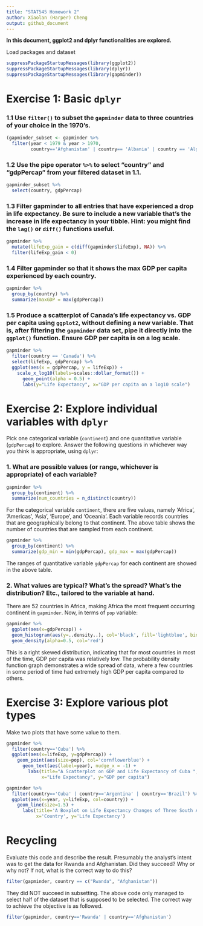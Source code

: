 ```yaml
---
title: "STAT545 Homework 2"
author: Xiaolan (Harper) Cheng
output: github_document
---
```


**In this document, ggplot2 and dplyr functionalities are explored.**

Load packages and dataset
```r
suppressPackageStartupMessages(library(ggplot2))
suppressPackageStartupMessages(library(dplyr))
suppressPackageStartupMessages(library(gapminder))
```


# Exercise 1: Basic `dplyr`

### 1.1 Use `filter()` to subset the `gapminder` data to three countries of your choice in the 1970’s.

```r
(gapminder_subset <- gapminder %>% 
  filter(year < 1979 & year > 1970, 
         country=='Afghanistan' | country== 'Albania' | country == 'Algeria'))
```

### 1.2 Use the pipe operator `%>%` to select “country” and “gdpPercap” from your filtered dataset in 1.1.

```r
gapminder_subset %>% 
  select(country, gdpPercap)
```

### 1.3 Filter gapminder to all entries that have experienced a drop in life expectancy. Be sure to include a new variable that’s the increase in life expectancy in your tibble. Hint: you might find the `lag()` or `diff()` functions useful.

```r
gapminder %>%
  mutate(lifeExp_gain = c(diff(gapminder$lifeExp), NA)) %>% 
  filter(lifeExp_gain < 0)
```

### 1.4 Filter gapminder so that it shows the max GDP per capita experienced by each country.

```r
gapminder %>% 
  group_by(country) %>% 
  summarize(maxGDP = max(gdpPercap))
```

### 1.5 Produce a scatterplot of Canada’s life expectancy vs. GDP per capita using `ggplot2`, without defining a new variable. That is, after filtering the `gapminder` data set, pipe it directly into the `ggplot()` function. Ensure GDP per capita is on a log scale.

```r
gapminder %>%
  filter(country == 'Canada') %>% 
  select(lifeExp, gdpPercap) %>% 
  ggplot(aes(x = gdpPercap, y = lifeExp)) +
    scale_x_log10(labels=scales::dollar_format()) +
      geom_point(alpha = 0.5) +
      labs(y="Life Expectancy", x="GDP per capita on a log10 scale")

```


# Exercise 2: Explore individual variables with `dplyr`

Pick one categorical variable (`continent`) and one quantitative variable (`gdpPercap`) to explore. Answer the following questions in whichever way you think is appropriate, using `dplyr`:

### 1. What are possible values (or range, whichever is appropriate) of each variable?

```r
gapminder %>%
  group_by(continent) %>% 
  summarize(num_countries = n_distinct(country))
```
For the categorical variable `continent`, there are five values, namely 'Africa', 'Americas', 'Asia', 'Europe', and 'Oceania'. Each variable records countries that are geographically belong to that continent. The above table shows the number of countries that are sampled from each continent.

```r
gapminder %>%
  group_by(continent) %>% 
  summarize(gdp_min = min(gdpPercap), gdp_max = max(gdpPercap))
```
The ranges of quantitative variable `gdpPercap` for each continent are showed in the above table.


### 2. What values are typical? What’s the spread? What’s the distribution? Etc., tailored to the variable at hand.

There are 52 countries in Africa, making Africa the most frequent occurring continent in `gapminder`. Now, in terms of `pop` variable: 

```r
gapminder %>%
  ggplot(aes(x=gdpPercap)) +
  geom_histogram(aes(y=..density..), col='black', fill='lightblue', bins=200) +
  geom_density(alpha=0.5, col='red')
```
This is a right skewed distribution, indicating that for most countries in most of the time, GDP per capita was relatively low. The probability density function graph demonstrates a wide spread of data, where a few countries in some period of time had extremely high GDP per capita compared to others.


# Exercise 3: Explore various plot types

Make two plots that have some value to them. 

```r
gapminder %>%
  filter(country=='Cuba') %>% 
  ggplot(aes(x=lifeExp, y=gdpPercap)) +
    geom_point(aes(size=pop), col='cornflowerblue') +
      geom_text(aes(label=year), nudge_x = -1) +
        labs(title="A Scatterplot on GDP and Life Expectancy of Cuba ", 
             x="Life Expectancy", y="GDP per capita")

gapminder %>% 
  filter(country=='Cuba' | country=='Argentina' | country=='Brazil') %>% 
  ggplot(aes(x=year, y=lifeExp, col=country)) +
    geom_line(size=1.5) +
      labs(title='A Boxplot on Life Expectancy Changes of Three South America Countries', 
           x='Country', y='Life Expectancy')
```


# Recycling

Evaluate this code and describe the result. Presumably the analyst’s intent was to get the data for Rwanda and Afghanistan. Did they succeed? Why or why not? If not, what is the correct way to do this?

```r
filter(gapminder, country == c("Rwanda", "Afghanistan"))
```

They did NOT succeed in subsetting. The above code only managed to select half of the dataset that is supposed to be selected. The correct way to achieve the objective is as followed. 

```r
filter(gapminder, country=='Rwanda' | country=='Afghanistan')
```


